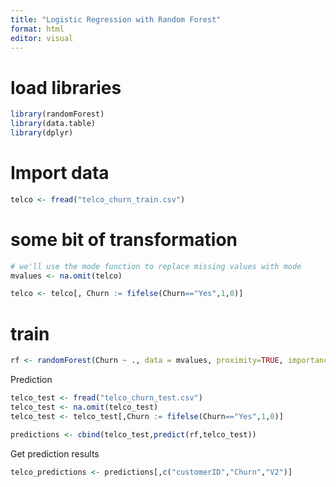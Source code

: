 ```yaml
---
title: "Logistic Regression with Random Forest"
format: html
editor: visual
---
```


# load libraries 

```r
library(randomForest)
library(data.table)
library(dplyr)
```

# Import data
```r
telco <- fread("telco_churn_train.csv")
```

# some bit of transformation
```r

# we'll use the mode function to replace missing values with mode
mvalues <- na.omit(telco)

telco <- telco[, Churn := fifelse(Churn=="Yes",1,0)] 

```

# train
```r
rf <- randomForest(Churn ~ ., data = mvalues, proximity=TRUE, importance=TRUE)
```

Prediction
```r
telco_test <- fread("telco_churn_test.csv")
telco_test <- na.omit(telco_test)
telco_test <- telco_test[,Churn := fifelse(Churn=="Yes",1,0)]

predictions <- cbind(telco_test,predict(rf,telco_test))
```

Get prediction results
```r
telco_predictions <- predictions[,c("customerID","Churn","V2")]
```

